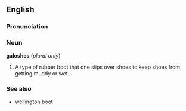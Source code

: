 ==English==

===Pronunciation===
{{pronstub}}

===Noun===
'''galoshes'''  (''plural only'')
# A type of rubber boot that one slips over shoes to keep shoes from getting muddy or wet.

===See also===
*[[wellington boot]]